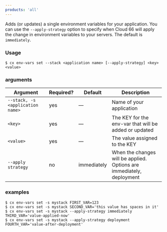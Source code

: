 ```yaml
---
products: 'all'
---
```


Adds (or updates) a single environment variables for your application. You can use the `--apply-strategy` option to specify when Cloud 66 will apply the change in environment variables to your servers. The default is `immediately`.

### Usage

```shell
$ cx env-vars set --stack <application name> [--apply-strategy] <key> <value> 
```

### arguments

| Argument | Required? | Default | Description |
|  ---  |  ---  |  ---  |  ---  |
| `--stack, -s <application name>` | yes | — | Name of your application |
| `<key>` | yes | — | The KEY for the env-var that will be added or updated |
| `<value>` | yes | — | The value assigned to the KEY |
| `--apply strategy` | no | immediately | When the changes will be applied. Options are immediately, deployment |

### examples

```shell
$ cx env-vars set -s mystack FIRST_VAR=123
$ cx env-vars set -s mystack SECOND_VAR='this value has spaces in it'
$ cx env-vars set -s mystack --apply-strategy immediately THIRD_VAR='value-applied-now'
$ cx env-vars set -s mystack --apply-strategy deployment FOURTH_VAR='value-after-deployment'
```

